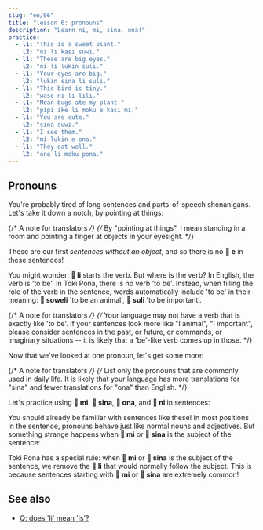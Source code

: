 ```yaml
---
slug: "en/06"
title: "lesson 6: pronouns"
description: "Learn ni, mi, sina, ona!"
practice:
  - l1: "This is a sweet plant."
    l2: "ni li kasi suwi."
  - l1: "These are big eyes."
    l2: "ni li lukin suli."
  - l1: "Your eyes are big."
    l2: "lukin sina li suli."
  - l1: "This bird is tiny."
    l2: "waso ni li lili."
  - l1: "Mean bugs ate my plant."
    l2: "pipi ike li moku e kasi mi."
  - l1: "You are cute."
    l2: "sina suwi."
  - l1: "I see them."
    l2: "mi lukin e ona."
  - l1: "They eat well."
    l2: "ona li moku pona."
---
```



## Pronouns

You're probably tired of long sentences and parts-of-speech shenanigans. Let's take it down a notch, by pointing at things:

{/* A note for translators */}
{/*
  By "pointing at things", I mean standing in a room
  and pointing a finger at objects in your eyesight. 
*/}

<List>
  <Word sl="ni" m="this, that" />
  <Sentence sl="ni li soweli." m="This is an animal." />
  <Sentence sl="ni li kasi." m="This is a plant." />
  <Sentence sl="ni li moku suwi." m="This is sweet food." />
  <Sentence sl="ni li suli." m="This is important." />
  <Sentence sl="ni li pona wawa." m="This is amazingly good." />
</List>

These are our first _sentences without an object_, and so there is no **󱤉 e** in these sentences!

You might wonder: **󱤧 li** starts the verb. But where is the verb? In English, the verb is 'to be'. In Toki Pona, there is no verb 'to be'. Instead, when filling the role of the verb in the sentence, words automatically include 'to be' in their meaning: **󱥢 soweli** 'to be an animal', **󱥣 suli** 'to be important'.

{/* A note for translators */}
{/*
  Your language may not have a verb that is exactly like 'to be'.
  If your sentences look more like "I animal", "I important", please consider
  sentences in the past, or future, or commands, or imaginary situations --
  it is likely that a 'be'-like verb comes up in those.
*/}

Now that we've looked at one pronoun, let's get some more:

<List>
  <Word sl="mi" m="I, we; my, our" />
  <Word sl="sina" m="you; your" />
  <Word sl="ona" m="she, he, it, they; her, his, its, their" />
</List>

{/* A note for translators */}
{/*
  List only the pronouns that are commonly used in daily life.
  It is likely that your language has more translations for "sina"
  and fewer translations for "ona" than English.
*/}

Let's practice using **󱤴 mi**, **󱥞 sina**, **󱥆 ona**, and **󱥁 ni** in sentences:

<List>
  <Sentence sl="kasi ni li suli." m="This plant is big." />
  <Sentence sl="sona sina li wawa." m="Your knowledge is amazing." />
  <Sentence sl="pipi ni li pipi mi." m="This bug is my bug." />
  <Sentence sl="waso sina li lukin e mi." m="Your bird sees me." />
  <Sentence sl="waso li moku e pipi ni." m="The bird eats this bug." />
  <Sentence sl="soweli mi li moku e kasi ona." m="My animal eats its plant." />
</List>

You should already be familiar with sentences like these! In most positions in the sentence, pronouns behave just like normal nouns and adjectives. But something strange happens when **󱤴 mi** or **󱥞 sina** is the subject of the sentence:

<List>
  <Sentence sl="mi wawa." m="I am strong." />
  <Sentence sl="sina lukin e moku." m="You see food." />
  <Sentence sl="mi sona e kasi suli." m="I know the big plant." />
  <Sentence sl="sina sona e suli kasi." m="You know the plant's size." />
</List>

Toki Pona has a special rule: when **󱤴 mi** or **󱥞 sina** is the subject of the sentence, we remove the **󱤧 li** that would normally follow the subject. This is because sentences starting with **󱤴 mi** or **󱥞 sina** are extremely common!

<Practice exercises={frontmatter.practice} />

## See also
* [Q: does 'li' mean 'is'?](/en/li-and-is/)
